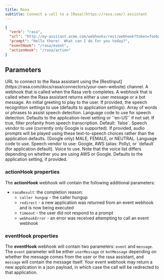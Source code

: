 ```yaml
---
title: Rasa
subtitle: Connect a call to a [Rasa](https://rasa.com/) assistant
---
```


```json
{
  "verb": "rasa",
  "url": "http://my-assitant.acme.com/webhooks/rest/webhook?token=foobarbazzle",
  "prompt": "Hello there!  What can I do for you today?",
  "eventHook": "/rasa/event",
  "actionHook": "/rasa/action"
}
```

## Parameters

<ParamField path="url" type="string" required={true}>
  URL to connect to the Rasa assistant using the [RestInput](https://rasa.com/docs/rasa/connectors/your-own-website) channel.
</ParamField>

<ParamField path="actionHook" type="string" required={false}>
  A webhook that is called when the Rasa verb completes.
</ParamField>

<ParamField path="eventHook" type="string" required={false}>
  A webhook that is called when the Rasa assistant returns either a user message or a bot message.
</ParamField>

<ParamField path="prompt" type="string" required={false}>
  An initial greeting to play to the user.
</ParamField>

<ParamField path="recognizer" type="object" required={false}>
  If provided, the speech recognition settings to use (defaults to application settings).
</ParamField>

<ParamField path="recognizer.hints" type="array" required={false}>
  Array of words or phrases to assist speech detection.
</ParamField>

<ParamField path="recognizer.language" type="string" required={false}>
  Language code to use for speech detection.  
  Defaults to the application-level setting or `'en-US'` if not set.
</ParamField>

<ParamField path="recognizer.profanityFilter" type="boolean" required={false}>
  If true, filter profanity from speech transcription.  
  Default: `false`.
</ParamField>

<ParamField path="recognizer.vendor" type="string" required={false}>
  Speech vendor to use (currently only Google is supported).
</ParamField>

<ParamField path="tts" type="object" required={false}>
  If provided, audio prompts will be played using these text-to-speech choices rather than the application defaults.
</ParamField>

<ParamField path="tts.gender" type="string" required={false}>
  (Google only) MALE, FEMALE, or NEUTRAL.
</ParamField>

<ParamField path="tts.language" type="string" required={true}>
  Language code to use.
</ParamField>

<ParamField path="tts.vendor" type="string" required={false}>
  Speech vendor to use: Google, AWS (alias: Polly), or `default` (for application default).
</ParamField>

<ParamField path="tts.voice" type="string" required={false}>
  Voice to use. Note that the voice list differs depending on whether you are using AWS or Google.  
  Defaults to the application setting, if provided.
</ParamField>

### actionHook properties

The **actionHook** webhook will contain the following additional parameters:

- `rasaResult`: the completion reason:
    - `caller hungup` - the caller hungup
    - `redirect` - a new application was returned from an event webhook and is now being executed
    - `timeout` - the user did not respond to a prompt
    - `webhookError` - an error was received attempting to call an event webhook

### eventHook properties

The **eventHook** webhook will contain two parameters: `event` and `message`. 
The `event` parameter will be either `userMessage` or `botMessage` depending on whether 
the message comes from the user or the rasa assistant, and `message` will contain the message itself. 
Your event webhook may return a new application in a json payload, in which case the call 
will be redirected to that application.

